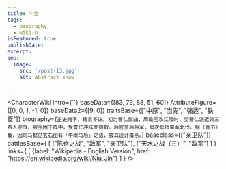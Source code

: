 ```yaml
---
title: 牛金
tags:
  - biography
  - wiki-n
isFeatured: true
publishDate:
excerpt:
seo:
  image:
    src: '/post-13.jpg'
    alt: Abstract snow

---
```



<CharacterWiki
  intro={``}
  baseData={[83, 79, 88, 51, 60]}
  AttributeFigure={[0, 0, 1, -1, 0]}
  baseData2={[9, 0]}
  traitsBase={["中原", "当先", "强运", "铁壁"]}
  biography={`正史阙字，籍贯不详。初为曹仁部曲，周瑜围攻江陵时，受曹仁派遣领三百人迎战，被围困于阵中，受曹仁冲阵而得救。后官至后将军，屡次抵挡蜀军北伐。据《晋书》载，因司马懿见玄石图有「牛继马后」之语，被其设计毒杀。`}
  baseclass={["亲卫队"]}
  battlesBase={
    [
      ["陈仓之战", "敌军", "亲卫队"],
      ["天水之战（三）", "敌军"]
    ]
  }
  links={
    [
      {label: "Wikipedia - English Version", href: "https://en.wikipedia.org/wiki/Niu_Jin"}
    ]
  }
/>
